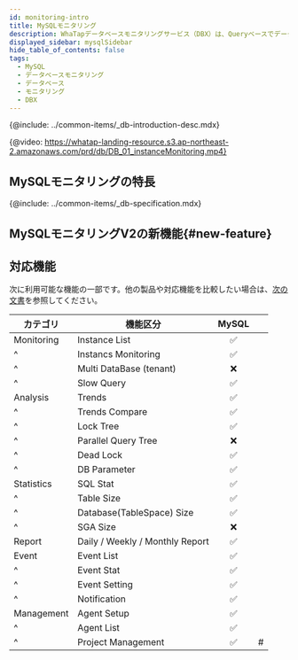 ```yaml
---
id: monitoring-intro
title: MySQLモニタリング
description: WhaTapデータベースモニタリングサービス（DBX）は、Queryベースでデータを収集し、性能モニタリングサービスを提供します。
displayed_sidebar: mysqlSidebar
hide_table_of_contents: false
tags:
  - MySQL
  - データベースモニタリング
  - データベース
  - モニタリング
  - DBX
---
```



<Note product='MySQL' link='../mysql-v1/monitoring-intro' />

{@include: ../common-items/_db-introduction-desc.mdx} 

{@video: https://whatap-landing-resource.s3.ap-northeast-2.amazonaws.com/prd/db/DB_01_instanceMonitoring.mp4}

## MySQLモニタリングの特長

<CommonCont />

{@include: ../common-items/_db-specification.mdx}

## MySQLモニタリングV2の新機能{#new-feature}

<NewFeature product='MySQL' ver='1.6.8'/>

## 対応機能

次に利用可能な機能の一部です。他の製品や対応機能を比較したい場合は、[次の文書](../support-env#compare-db)を参照してください。

| カテゴリ       | 機能区分                            |              MySQL              |    |
| ---------- | ------------------------------- | :-----------------------------: | -- |
| Monitoring | Instance List                   | <span class='emoji-ok'>✅</span> |    |
| ^          | Instancs Monitoring             | <span class='emoji-ok'>✅</span> |    |
| ^          | Multi DataBase (tenant)         | <span class='emoji-no'>❌</span> |    |
| ^          | Slow Query                      | <span class='emoji-ok'>✅</span> |    |
| Analysis   | Trends                          | <span class='emoji-ok'>✅</span> |    |
| ^          | Trends Compare                  | <span class='emoji-ok'>✅</span> |    |
| ^          | Lock Tree                       | <span class='emoji-ok'>✅</span> |    |
| ^          | Parallel Query Tree             | <span class='emoji-no'>❌</span> |    |
| ^          | Dead Lock                       | <span class='emoji-ok'>✅</span> |    |
| ^          | DB Parameter                    | <span class='emoji-ok'>✅</span> |    |
| Statistics | SQL Stat                        | <span class='emoji-ok'>✅</span> |    |
| ^          | Table Size                      | <span class='emoji-ok'>✅</span> |    |
| ^          | Database(TableSpace) Size       | <span class='emoji-ok'>✅</span> |    |
| ^          | SGA Size                        | <span class='emoji-no'>❌</span> |    |
| Report     | Daily / Weekly / Monthly Report | <span class='emoji-ok'>✅</span> |    |
| Event      | Event List                      | <span class='emoji-ok'>✅</span> |    |
| ^          | Event Stat                      | <span class='emoji-ok'>✅</span> |    |
| ^          | Event Setting                   | <span class='emoji-ok'>✅</span> |    |
| ^          | Notification                    | <span class='emoji-ok'>✅</span> |    |
| Management | Agent Setup                     | <span class='emoji-ok'>✅</span> |    |
| ^          | Agent List                      | <span class='emoji-ok'>✅</span> |    |
| ^          | Project Management              | <span class='emoji-ok'>✅</span> | #  |

